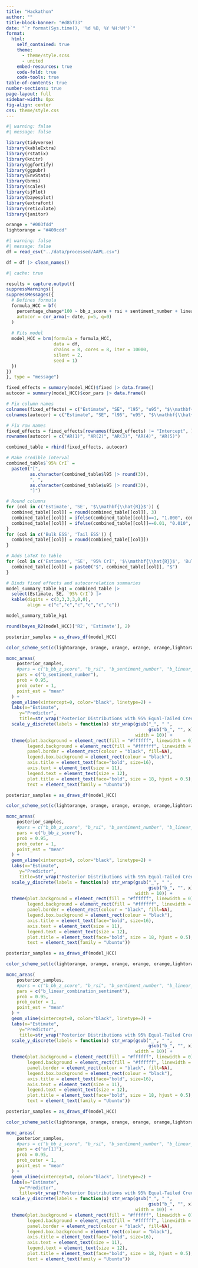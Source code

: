 ```yaml
---
title: "Hackathon"
author: ""
title-block-banner: "#d85f33"
date: "`r format(Sys.time(), '%d %B, %Y %H:%M')`"
format:
  html: 
    self_contained: true
    theme: 
      - theme/style.scss
      - united
    embed-resources: true
    code-fold: true
    code-tools: true
table-of-contents: true
number-sections: true
page-layout: full
sidebar-width: 0px
fig-align: center
css: theme/style.css
---
```


```r
#| warning: false
#| message: false

library(tidyverse)
library(kableExtra)
library(rstatix)
library(knitr)
library(ggfortify)
library(ggpubr)
library(EnvStats)
library(brms)
library(scales)
library(sjPlot)
library(bayesplot)
library(extrafont)
library(reticulate)
library(janitor)

orange = "#003fdd"
lightorange = "#409cdd"
```

```r
#| warning: false
#| message: false
df = read_csv("../data/processed/AAPL.csv")

df = df |> clean_names()
```


```r
#| cache: true

results = capture.output({
suppressWarnings({
suppressMessages({
  # Defines formula 
  formula_HCC = bf(
    percentage_change*100 ~ bb_z_score + rsi + sentiment_number + linear_combination_sentiment,
    autocor = cor_arma(~ date, p=5, q=0)
  )
  
  # Fits model
  model_HCC = brm(formula = formula_HCC, 
                  data = df,
                  chains = 8, cores = 8, iter = 10000,
                  silent = 2, 
                  seed = 1)
  })
})
}, type = "message")
```

```r
fixed_effects = summary(model_HCC)$fixed |> data.frame()
autocor = summary(model_HCC)$cor_pars |> data.frame()

# Fix column names
colnames(fixed_effects) = c("Estimate", "SE", "l95", "u95", "$\\mathbf{\\hat{R}}$", "Bulk ESS", "Tail ESS")
colnames(autocor) = c("Estimate", "SE", "l95", "u95", "$\\mathbf{\\hat{R}}$", "Bulk ESS", "Tail ESS")

# Fix row names
fixed_effects = fixed_effects[rownames(fixed_effects) != "Intercept", ]
rownames(autocor) = c("AR(1)", "AR(2)", "AR(3)", "AR(4)", "AR(5)")

combined_table = rbind(fixed_effects, autocor)

# Make credible interval
combined_table$`95% CrI` = 
  paste0("[", 
         as.character(combined_table$l95 |> round(3)), 
         ", ",  
         as.character(combined_table$u95 |> round(3)), 
         "]")

# Round columns
for (col in c('Estimate', 'SE', '$\\mathbf{\\hat{R}}$')) {
  combined_table[[col]] = round(combined_table[[col]], 3)
  combined_table[[col]] = ifelse(combined_table[[col]]==1, "1.000", combined_table[[col]])
  combined_table[[col]] = ifelse(combined_table[[col]]==0.01, "0.010", combined_table[[col]])
}
for (col in c('Bulk ESS', 'Tail ESS')) {
  combined_table[[col]] = round(combined_table[[col]])
}

# Adds LaTeX to table
for (col in c('Estimate', 'SE', '95% CrI', '$\\mathbf{\\hat{R}}$', 'Bulk ESS', 'Tail ESS')) {
  combined_table[[col]] = paste0("$", combined_table[[col]], "$")
}

# Binds fixed effects and autocorrelation summaries
model_summary_table_kg1 = combined_table |> 
  select(Estimate, SE, `95% CrI`) |> 
  kable(digits = c(3,3,3,3,0,0), 
        align = c("c","c","c","c","c","c"))

model_summary_table_kg1
```

```r
round(bayes_R2(model_HCC)['R2', 'Estimate'], 2)
```


```r
posterior_samples = as_draws_df(model_HCC)

color_scheme_set(c(lightorange, orange, orange, orange, orange,lightorange))

mcmc_areas(
    posterior_samples,
    #pars = c("b_bb_z_score", "b_rsi", "b_sentiment_number", "b_linear_combination_sentiment", "ar[1]"),
    pars = c("b_sentiment_number"),
    prob = 0.95,
    prob_outer = 1,
    point_est = "mean"
  ) + 
  geom_vline(xintercept=0, color="black", linetype=2) +
  labs(x="Estimate",
     y="Predictor", 
     title=str_wrap("Posterior Distributions with 95% Equal-Tailed Credible Intervals",40)) +
  scale_y_discrete(labels = function(x) str_wrap(gsub("_", " ", 
                                                      gsub("b_", "", x)), 
                                                 width = 10)) +
  theme(plot.background = element_rect(fill = "#ffffff", linewidth = 0),
        legend.background = element_rect(fill = "#ffffff", linewidth = 0),
        panel.border = element_rect(colour = "black", fill=NA),
        legend.box.background = element_rect(colour = "black"),
        axis.title = element_text(face="bold", size=16),
        axis.text = element_text(size = 11),
        legend.text = element_text(size = 12),
        plot.title = element_text(face="bold", size = 18, hjust = 0.5),
        text = element_text(family = "Ubuntu"))
```

```r
posterior_samples = as_draws_df(model_HCC)

color_scheme_set(c(lightorange, orange, orange, orange, orange,lightorange))

mcmc_areas(
    posterior_samples,
    #pars = c("b_bb_z_score", "b_rsi", "b_sentiment_number", "b_linear_combination_sentiment", "ar[1]"),
    pars = c("b_bb_z_score"),
    prob = 0.95,
    prob_outer = 1,
    point_est = "mean"
  ) + 
  geom_vline(xintercept=0, color="black", linetype=2) +
  labs(x="Estimate",
     y="Predictor", 
     title=str_wrap("Posterior Distributions with 95% Equal-Tailed Credible Intervals",40)) +
  scale_y_discrete(labels = function(x) str_wrap(gsub("_", " ", 
                                                      gsub("b_", "", x)), 
                                                 width = 10)) +
  theme(plot.background = element_rect(fill = "#ffffff", linewidth = 0),
        legend.background = element_rect(fill = "#ffffff", linewidth = 0),
        panel.border = element_rect(colour = "black", fill=NA),
        legend.box.background = element_rect(colour = "black"),
        axis.title = element_text(face="bold", size=16),
        axis.text = element_text(size = 11),
        legend.text = element_text(size = 12),
        plot.title = element_text(face="bold", size = 18, hjust = 0.5),
        text = element_text(family = "Ubuntu"))
```

```r
posterior_samples = as_draws_df(model_HCC)

color_scheme_set(c(lightorange, orange, orange, orange, orange,lightorange))

mcmc_areas(
    posterior_samples,
    #pars = c("b_bb_z_score", "b_rsi", "b_sentiment_number", "b_linear_combination_sentiment", "ar[1]"),
    pars = c("b_linear_combination_sentiment"),
    prob = 0.95,
    prob_outer = 1,
    point_est = "mean"
  ) + 
  geom_vline(xintercept=0, color="black", linetype=2) +
  labs(x="Estimate",
     y="Predictor", 
     title=str_wrap("Posterior Distributions with 95% Equal-Tailed Credible Intervals",40)) +
  scale_y_discrete(labels = function(x) str_wrap(gsub("_", " ", 
                                                      gsub("b_", "", x)), 
                                                 width = 10)) +
  theme(plot.background = element_rect(fill = "#ffffff", linewidth = 0),
        legend.background = element_rect(fill = "#ffffff", linewidth = 0),
        panel.border = element_rect(colour = "black", fill=NA),
        legend.box.background = element_rect(colour = "black"),
        axis.title = element_text(face="bold", size=16),
        axis.text = element_text(size = 11),
        legend.text = element_text(size = 12),
        plot.title = element_text(face="bold", size = 18, hjust = 0.5),
        text = element_text(family = "Ubuntu"))
```

```r
posterior_samples = as_draws_df(model_HCC)

color_scheme_set(c(lightorange, orange, orange, orange, orange,lightorange))

mcmc_areas(
    posterior_samples,
    #pars = c("b_bb_z_score", "b_rsi", "b_sentiment_number", "b_linear_combination_sentiment", "ar[1]"),
    pars = c("ar[1]"),
    prob = 0.95,
    prob_outer = 1,
    point_est = "mean"
  ) + 
  geom_vline(xintercept=0, color="black", linetype=2) +
  labs(x="Estimate",
     y="Predictor", 
     title=str_wrap("Posterior Distributions with 95% Equal-Tailed Credible Intervals",40)) +
  scale_y_discrete(labels = function(x) str_wrap(gsub("_", " ", 
                                                      gsub("b_", "", x)), 
                                                 width = 10)) +
  theme(plot.background = element_rect(fill = "#ffffff", linewidth = 0),
        legend.background = element_rect(fill = "#ffffff", linewidth = 0),
        panel.border = element_rect(colour = "black", fill=NA),
        legend.box.background = element_rect(colour = "black"),
        axis.title = element_text(face="bold", size=16),
        axis.text = element_text(size = 11),
        legend.text = element_text(size = 12),
        plot.title = element_text(face="bold", size = 18, hjust = 0.5),
        text = element_text(family = "Ubuntu"))
```